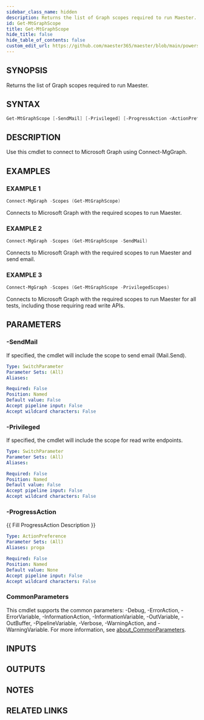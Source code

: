 ```yaml
---
sidebar_class_name: hidden
description: Returns the list of Graph scopes required to run Maester.
id: Get-MtGraphScope
title: Get-MtGraphScope
hide_title: false
hide_table_of_contents: false
custom_edit_url: https://github.com/maester365/maester/blob/main/powershell/public/Get-MtGraphScope.ps1
---
```


## SYNOPSIS

Returns the list of Graph scopes required to run Maester.

## SYNTAX

```powershell
Get-MtGraphScope [-SendMail] [-Privileged] [-ProgressAction <ActionPreference>] [<CommonParameters>]
```

## DESCRIPTION

Use this cmdlet to connect to Microsoft Graph using Connect-MgGraph.

## EXAMPLES

### EXAMPLE 1

```powershell
Connect-MgGraph -Scopes (Get-MtGraphScope)
```

Connects to Microsoft Graph with the required scopes to run Maester.

### EXAMPLE 2

```powershell
Connect-MgGraph -Scopes (Get-MtGraphScope -SendMail)
```

Connects to Microsoft Graph with the required scopes to run Maester and send email.

### EXAMPLE 3

```powershell
Connect-MgGraph -Scopes (Get-MtGraphScope -PrivilegedScopes)
```

Connects to Microsoft Graph with the required scopes to run Maester for all tests, including those requiring read write APIs.

## PARAMETERS

### -SendMail

If specified, the cmdlet will include the scope to send email (Mail.Send).

```yaml
Type: SwitchParameter
Parameter Sets: (All)
Aliases:

Required: False
Position: Named
Default value: False
Accept pipeline input: False
Accept wildcard characters: False
```

### -Privileged

If specified, the cmdlet will include the scope for read write endpoints.

```yaml
Type: SwitchParameter
Parameter Sets: (All)
Aliases:

Required: False
Position: Named
Default value: False
Accept pipeline input: False
Accept wildcard characters: False
```

### -ProgressAction

\{\{ Fill ProgressAction Description \}\}

```yaml
Type: ActionPreference
Parameter Sets: (All)
Aliases: proga

Required: False
Position: Named
Default value: None
Accept pipeline input: False
Accept wildcard characters: False
```

### CommonParameters

This cmdlet supports the common parameters: -Debug, -ErrorAction, -ErrorVariable, -InformationAction, -InformationVariable, -OutVariable, -OutBuffer, -PipelineVariable, -Verbose, -WarningAction, and -WarningVariable. For more information, see [about_CommonParameters](http://go.microsoft.com/fwlink/?LinkID=113216).

## INPUTS

## OUTPUTS

## NOTES

## RELATED LINKS
